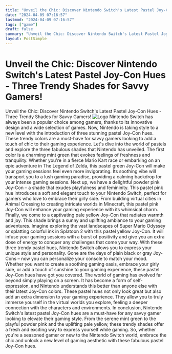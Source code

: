 ```yaml
---
title: "Unveil the Chic: Discover Nintendo Switch's Latest Pastel Joy-Con Hues - Three Trendy Shades for Savvy Gamers!"
date: "2024-04-09 07:16:57"
lastmod: "2024-04-09 07:16:57"
tags: ["game"]
draft: false
summary: "Unveil the Chic: Discover Nintendo Switch's Latest Pastel Joy-Con Hues - Three Trendy Shades for Savvy Gamers!"
layout: PostSimple
---
```

# Unveil the Chic: Discover Nintendo Switch's Latest Pastel Joy-Con Hues - Three Trendy Shades for Savvy Gamers!
Unveil the Chic: Discover Nintendo Switch's Latest Pastel Joy-Con Hues - Three Trendy Shades for Savvy Gamers!
<img alt="Logo" src="https://cdn.seniorsselection.com/src_image/72829effeb70f7e449723651d8068f10.webp"/>
Nintendo Switch has always been a popular choice among gamers, thanks to its innovative design and a wide selection of games. Now, Nintendo is taking style to a new level with the introduction of three stunning pastel Joy-Con hues. These trendy colors are a must-have for savvy gamers looking to add a touch of chic to their gaming experience. Let's dive into the world of pastels and explore the three fabulous shades that Nintendo has unveiled.
The first color is a charming mint green that evokes feelings of freshness and tranquility. Whether you're in a fierce Mario Kart race or embarking on an epic adventure in The Legend of Zelda, this pastel green Joy-Con will make your gaming sessions feel even more invigorating. Its soothing vibe will transport you to a lush gaming paradise, providing a calming backdrop for your intense gaming sessions.
Next up, we have a delightful powder pink Joy-Con – a shade that exudes playfulness and femininity. This pastel pink hue introduces a soft and elegant touch to your Nintendo Switch, perfect for gamers who love to embrace their girly side. From building virtual cities in Animal Crossing to creating intricate worlds in Minecraft, this pastel pink Joy-Con will enhance your gaming experience with its whimsical charm.
Finally, we come to a captivating pale yellow Joy-Con that radiates warmth and joy. This shade brings a sunny and uplifting ambiance to your gaming adventures. Imagine exploring the vast landscapes of Super Mario Odyssey or splatting colorful ink in Splatoon 2 with this pastel yellow Joy-Con. It will infuse your gaming sessions with a burst of positivity and give you an extra dose of energy to conquer any challenges that come your way.
With these three trendy pastel hues, Nintendo Switch allows you to express your unique style and personality. Gone are the days of plain black or gray Joy-Cons – now you can personalize your console to match your mood. Whether you want to create a soothing gaming oasis, embrace your girly side, or add a touch of sunshine to your gaming experience, these pastel Joy-Con hues have got you covered.
The world of gaming has evolved far beyond simply playing on a screen. It has become a form of self-expression, and Nintendo understands this better than anyone else with their latest Joy-Con colors. These pastel hues not only look great but also add an extra dimension to your gaming experience. They allow you to truly immerse yourself in the virtual worlds you explore, feeling a deeper connection with the characters and environments.
In conclusion, Nintendo Switch's latest pastel Joy-Con hues are a must-have for any savvy gamer looking to elevate their gaming style. From the serene mint green to the playful powder pink and the uplifting pale yellow, these trendy shades offer a fresh and exciting way to express yourself while gaming. So, whether you're a seasoned gamer or new to the Nintendo Switch world, embrace the chic and unlock a new level of gaming aesthetic with these fabulous pastel Joy-Con hues.
        